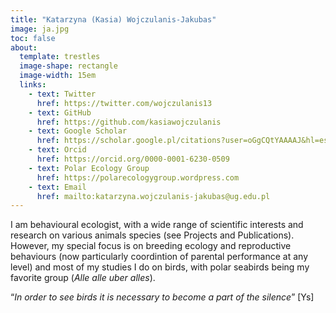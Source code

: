 ```yaml
---
title: "Katarzyna (Kasia) Wojczulanis-Jakubas"
image: ja.jpg
toc: false
about: 
  template: trestles
  image-shape: rectangle
  image-width: 15em
  links:
    - text: Twitter
      href: https://twitter.com/wojczulanis13
    - text: GitHub
      href: https://github.com/kasiawojczulanis
    - text: Google Scholar
      href: https://scholar.google.pl/citations?user=oGgCQtYAAAAJ&hl=es
    - text: Orcid
      href: https://orcid.org/0000-0001-6230-0509
    - text: Polar Ecology Group
      href: https://polarecologygroup.wordpress.com
    - text: Email
      href: mailto:katarzyna.wojczulanis-jakubas@ug.edu.pl
---
```


I am behavioural ecologist, with a wide range of scientific interests and research on various animals species (see Projects and Publications). However, my special focus is on breeding ecology and reproductive behaviours (now particularly coordintion of parental performance at any level) and most of my studies I do on birds, with polar seabirds being my favorite group (*Alle alle uber alles*).

"*In order to see birds it is necessary to become a part of the silence*" \[Ys\]
